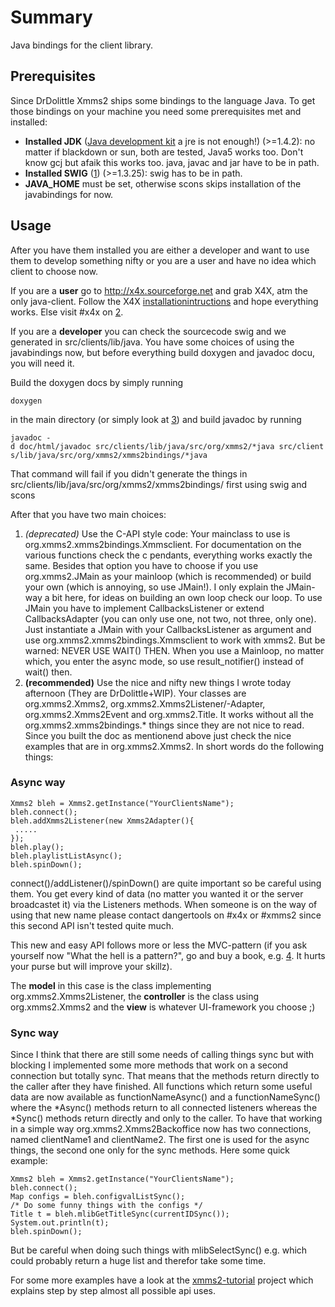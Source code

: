 {{ComponentHeader}}

= Summary =
Java bindings for the client library.

==Prerequisites==

Since DrDolittle Xmms2 ships some bindings to the language Java. To get those bindings on your machine you need some prerequisites met and installed:

* '''Installed JDK''' ([http://java.sun.com Java development kit] a jre is not enough!) (>=1.4.2): no matter if blackdown or sun, both are tested, Java5 works too. Don't know gcj but afaik this works too. java, javac and jar have to be in path.
* '''Installed SWIG''' ([http://www.swig.org]) (>=1.3.25): swig has to be in path.
* '''JAVA_HOME''' must be set, otherwise scons skips installation of the javabindings for now.

==Usage==

After you have them installed you are either a developer and want to use them to develop something nifty or you are a user and have no idea which client to choose now.

If you are a '''user''' go to http://x4x.sourceforge.net and grab X4X, atm the only java-client. Follow the X4X [http://x4x.sourceforge.net/wiki/index.php/Installation installationintructions] and hope everything works. Else visit #x4x on [irc://irc.freenode.net].

If you are a '''developer''' you can check the sourcecode swig and we generated in src/clients/lib/java. You have some choices of using the javabindings now, but before everything build doxygen and javadoc docu, you will need it.

Build the doxygen docs by simply running

 doxygen

in the main directory (or simply look at [http://xmms2.xmms.se/doxygen/current/]) and build javadoc by running

 javadoc -d doc/html/javadoc src/clients/lib/java/src/org/xmms2/*java src/clients/lib/java/src/org/xmms2/xmms2bindings/*java

That command will fail if you didn't generate the things in src/clients/lib/java/src/org/xmms2/xmms2bindings/ first using swig and scons

After that you have two main choices:

# ''(deprecated)'' Use the C-API style code: Your mainclass to use is org.xmms2.xmms2bindings.Xmmsclient. For documentation on the various functions check the c pendants, everything works exactly the same. Besides that option you have to choose if you use org.xmms2.JMain as your mainloop (which is recommended) or build your own (which is annoying, so use JMain!). I only explain the JMain-way a bit here, for ideas on building an own loop check our loop. To use JMain you have to implement CallbacksListener or extend CallbacksAdapter (you can only use one, not two, not three, only one). Just instantiate a JMain with your CallbacksListener as argument and use org.xmms2.xmms2bindings.Xmmsclient to work with xmms2. But be warned: NEVER USE WAIT() THEN. When you use a Mainloop, no matter which, you enter the async mode, so use result_notifier() instead of wait() then.
# '''(recommended)''' Use the nice and nifty new things I wrote today afternoon (They are DrDolittle+WIP). Your classes are org.xmms2.Xmms2, org.xmms2.Xmms2Listener/-Adapter, org.xmms2.Xmms2Event and org.xmms2.Title. It works without all the org.xmms2.xmms2bindings.* things since they are not nice to read. Since you built the doc as mentionend above just check the nice examples that are in org.xmms2.Xmms2. In short words do the following things:

===Async way===
 
 Xmms2 bleh = Xmms2.getInstance("YourClientsName");
 bleh.connect();
 bleh.addXmms2Listener(new Xmms2Adapter(){
  .....
 });
 bleh.play();
 bleh.playlistListAsync();
 bleh.spinDown();

connect()/addListener()/spinDown() are quite important so be careful using them. You get every kind of data (no matter you wanted it or the server broadcastet it) via the Listeners methods. When someone is on the way of using that new name please contact dangertools on #x4x or #xmms2 since this second API isn't tested quite much.


This new and easy API follows more or less the MVC-pattern (if you ask yourself now "What the hell is a pattern?", go and buy a book, e.g. [http://www.amazon.de/exec/obidos/ASIN/0201633612/qid=1143472275/sr=8-2/ref=sr_8_xs_ap_i2_xgl/028-2164729-0413335]. It hurts your purse but will improve your skillz).

The '''model''' in this case is the class implementing org.xmms2.Xmms2Listener, the '''controller''' is the class using org.xmms2.Xmms2 and the '''view''' is whatever UI-framework you choose ;)

===Sync way===

Since I think that there are still some needs of calling things sync but with blocking I implemented some more methods that work on a second connection but totally sync. That means that the methods return directly to the caller after they have finished. All functions which return some useful data are now available as functionNameAsync() and a functionNameSync() where the *Async() methods return to all connected listeners whereas the *Sync() methods return directly and only to the caller. To have that working in a simple way org.xmms2.Xmms2Backoffice now has two connections, named clientName1 and clientName2. The first one is used for the async things, the second one only for the sync methods. Here some quick example:

 Xmms2 bleh = Xmms2.getInstance("YourClientsName");
 bleh.connect();
 Map configs = bleh.configvalListSync();
 /* Do some funny things with the configs */
 Title t = bleh.mlibGetTitleSync(currentIDSync());
 System.out.println(t);
 bleh.spinDown();

But be careful when doing such things with mlibSelectSync() e.g. which could probably return a huge list and therefor take some time.


For some more examples have a look at the [http://git.xmms.se/?p=xmms2-tutorial.git;a=tree xmms2-tutorial] project which explains step by step almost all possible api uses.
